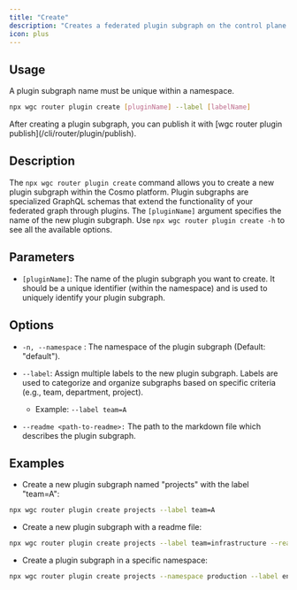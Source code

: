 ```yaml
---
title: "Create"
description: "Creates a federated plugin subgraph on the control plane."
icon: plus
---
```


## Usage

<Note>
  A plugin subgraph name must be unique within a namespace.
</Note>

```bash
npx wgc router plugin create [pluginName] --label [labelName]
```

<Info>
  After creating a plugin subgraph, you can publish it with [wgc router plugin
  publish](/cli/router/plugin/publish).
</Info>

## Description

The `npx wgc router plugin create` command allows you to create a new plugin subgraph within the Cosmo platform. Plugin subgraphs are specialized GraphQL schemas that extend the functionality of your federated graph through plugins. The `[pluginName]` argument specifies the name of the new plugin subgraph. Use `npx wgc router plugin create -h` to see all the available options.

## **Parameters**

- `[pluginName]`: The name of the plugin subgraph you want to create. It should be a unique identifier (within the namespace) and is used to uniquely identify your plugin subgraph.

## **Options**

- `-n, --namespace` : The namespace of the plugin subgraph (Default: "default").

- `--label`: Assign multiple labels to the new plugin subgraph. Labels are used to categorize and organize subgraphs based on specific criteria (e.g., team, department, project).

  - Example: `--label team=A`

- `--readme <path-to-readme>:` The path to the markdown file which describes the plugin subgraph.

## **Examples**

- Create a new plugin subgraph named "projects" with the label "team=A":

```bash
npx wgc router plugin create projects --label team=A
```

- Create a new plugin subgraph with a readme file:

```bash
npx wgc router plugin create projects --label team=infrastructure --readme ./plugin-readme.md
```

- Create a plugin subgraph in a specific namespace:

```bash
npx wgc router plugin create projects --namespace production --label env=prod
```

